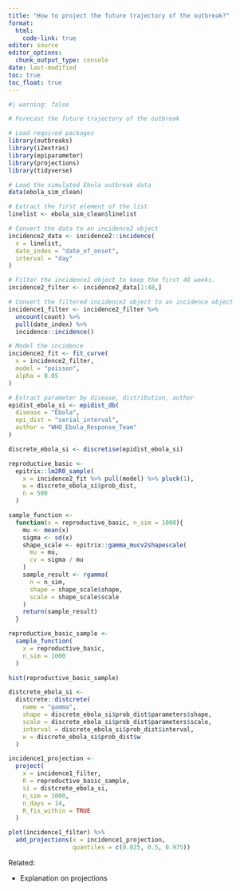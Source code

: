 ```yaml
---
title: "How to project the future trajectory of the outbreak?"
format: 
  html:
    code-link: true
editor: source
editor_options: 
  chunk_output_type: console
date: last-modified
toc: true
toc_float: true
---
```


```r
#| warning: false

# Forecast the future trajectory of the outbreak

# Load required packages
library(outbreaks)
library(i2extras)
library(epiparameter)
library(projections)
library(tidyverse)

# Load the simulated Ebola outbreak data
data(ebola_sim_clean)

# Extract the first element of the list
linelist <- ebola_sim_clean$linelist

# Convert the data to an incidence2 object
incidence2_data <- incidence2::incidence(
  x = linelist, 
  date_index = "date_of_onset",
  interval = "day"
)

# Filter the incidence2 object to keep the first 48 weeks. 
incidence2_filter <- incidence2_data[1:48,]

# Convert the filtered incidence2 object to an incidence object
incidence1_filter <- incidence2_filter %>% 
  uncount(count) %>% 
  pull(date_index) %>% 
  incidence::incidence()

# Model the incidence
incidence2_fit <- fit_curve(
  x = incidence2_filter,
  model = "poisson",
  alpha = 0.05
)

# Extract parameter by disease, distribution, author
epidist_ebola_si <- epidist_db(
  disease = "Ebola",
  epi_dist = "serial_interval",
  author = "WHO_Ebola_Response_Team"
)

discrete_ebola_si <- discretise(epidist_ebola_si)

reproductive_basic <- 
  epitrix::lm2R0_sample(
    x = incidence2_fit %>% pull(model) %>% pluck(1),
    w = discrete_ebola_si$prob_dist,
    n = 500
  )

sample_function <- 
  function(x = reproductive_basic, n_sim = 1000){
    mu <- mean(x)
    sigma <- sd(x)
    shape_scale <- epitrix::gamma_mucv2shapescale(
      mu = mu, 
      cv = sigma / mu
    )
    sample_result <- rgamma(
      n = n_sim, 
      shape = shape_scale$shape, 
      scale = shape_scale$scale
    )
    return(sample_result)
  }

reproductive_basic_sample <- 
  sample_function(
    x = reproductive_basic,
    n_sim = 1000
  )

hist(reproductive_basic_sample)

distcrete_ebola_si <- 
  distcrete::distcrete(
    name = "gamma",
    shape = discrete_ebola_si$prob_dist$parameters$shape,
    scale = discrete_ebola_si$prob_dist$parameters$scale,
    interval = discrete_ebola_si$prob_dist$interval,
    w = discrete_ebola_si$prob_dist$w
  )

incidence1_projection <- 
  project(
    x = incidence1_filter, 
    R = reproductive_basic_sample,
    si = distcrete_ebola_si, 
    n_sim = 1000, 
    n_days = 14, 
    R_fix_within = TRUE
  )

plot(incidence1_filter) %>% 
  add_projections(x = incidence1_projection,
                  quantiles = c(0.025, 0.5, 0.975))
```

Related:

- Explanation on projections
